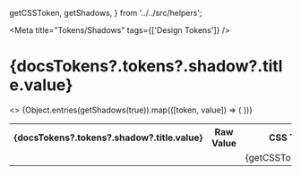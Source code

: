 
  getCSSToken,
  getShadows,
} from '../../src/helpers';

<Meta title="Tokens/Shadows" tags={['Design Tokens']} />

# {docsTokens?.tokens?.shadow?.title.value}

<MultiLineDescription value={docsTokens?.tokens?.shadow?.description?.value} />

<table>
  <tbody>
    <>
      <tr>
        <th>{docsTokens?.tokens?.shadow?.title.value}</th>
        <th>Raw Value</th>
        <th>CSS Token</th>
      </tr>
      {Object.entries(getShadows(true)).map(([token, value]) => (
        <tr key={`${token}-row`}>
          <td>
            <Shadow className={token.toLowerCase()} value={value} />
          </td>
          <td>
            <CopyRawCssPropValue value={token.toLowerCase()} cssProperty="box-shadow" />
          </td>
          <td>
            <CopyToClipBoard value={getCSSToken(token)}>
              {getCSSToken(token)}
            </CopyToClipBoard>
          </td>
        </tr>
      ))}
    </>
  </tbody>
</table>
